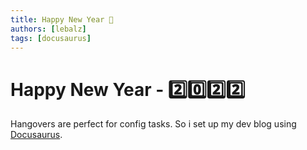 ```yaml
---
title: Happy New Year 🥳
authors: [lebalz]
tags: [docusaurus]
---
```


# Happy New Year - 2️⃣0️⃣2️⃣2️⃣

Hangovers are perfect for config tasks. So i set up my dev blog using [Docusaurus](https://docusaurus.io).
